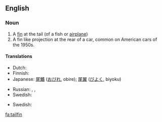 ==English==

===Noun===
{{en-noun}}
{{wikipedia}}

# A [[fin]] at the tail (of a fish or [[airplane]])
# A fin like projection at the rear of a car, common on American cars of the 1950s.

====Translations====
{{trans-top|fin at the tail of fish}}
* Dutch: {{t|nl|staartvin|m|f}}
* Finnish: {{t-|fi|pyrstöevä}}
* Japanese: {{sense|of fish}} [[尾鰭]] ([[おびれ]], obire); {{sense|of airplane}} [[尾翼]] ([[びよく]], biyoku)
{{trans-mid}}
* Russian: {{sense|of fish}} {{t|ru|хвостовой плавник|m|tr=xvostovój plavník}}, {{sense|of airplane}} {{t+|ru|киль|m|tr=kil'}}, {{t|ru|вертикальный стабилизатор|m|tr=v'ertikál'nyj stabilizátor}}
* Swedish: {{t|sv|stjärtfena|c}}
{{trans-bottom}}

{{trans-top|fin like projection at the rear of a car}}
* Swedish: {{t|sv|stjärtfena|c}}
{{trans-mid}}
{{trans-bottom}}

[[fa:tailfin]]